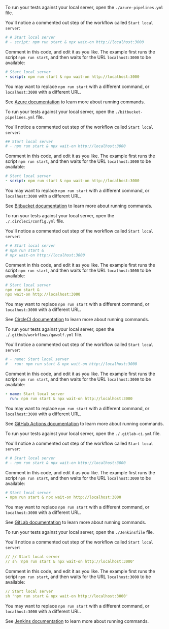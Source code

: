 
<CiTabs>
<TabItem value="azure">

To run your tests against your local server, open the `./azure-pipelines.yml` file.

You'll notice a commented out step of the workflow called `Start local server`:

```yaml
# # Start local server
# - script: npm run start & npx wait-on http://localhost:3000
```

Comment in this code, and edit it as you like. The example first runs the script `npm run start`, and then waits for the URL `localhost:3000` to be available:

```yaml
# Start local server
- script: npm run start & npx wait-on http://localhost:3000
```

You may want to replace `npm run start` with a different command, or `localhost:3000` with a different URL.

See [Azure documentation](https://docs.microsoft.com/en-us/azure/devops/pipelines/tasks/utility/command-line?view=azure-devops&tabs=yaml) to learn more about running commands.

</TabItem>
<TabItem value="bitbucket">

To run your tests against your local server, open the `./bitbucket-pipelines.yml` file.

You'll notice a commented out step of the workflow called `Start local server`:

```yaml
## Start local server
# - npm run start & npx wait-on http://localhost:3000
```

Comment in this code, and edit it as you like. The example first runs the script `npm run start`, and then waits for the URL `localhost:3000` to be available:

```yaml
# Start local server
- script: npm run start & npx wait-on http://localhost:3000
```

You may want to replace `npm run start` with a different command, or `localhost:3000` with a different URL.

See [Bitbucket documentation](https://confluence.atlassian.com/bitbucket/configure-bitbucket-pipelines-yml-792298910.html) to learn more about running commands.

</TabItem>
<TabItem value="circleci">

To run your tests against your local server, open the `./.circleci/config.yml` file.

You'll notice a commented out step of the workflow called `Start local server`:

```yaml
# # Start local server
# npm run start &
# npx wait-on http://localhost:3000
```

Comment in this code, and edit it as you like. The example first runs the script `npm run start`, and then waits for the URL `localhost:3000` to be available:

```yaml
# Start local server
npm run start &
npx wait-on http://localhost:3000
```

You may want to replace `npm run start` with a different command, or `localhost:3000` with a different URL.

See [CircleCI documentation](https://circleci.com/docs/2.0/configuration-reference/#steps) to learn more about running commands.

</TabItem>
<TabItem value="github">

To run your tests against your local server, open the `./.github/workflows/qawolf.yml` file.

You'll notice a commented out step of the workflow called `Start local server`:

```yaml
# - name: Start local server
#   run: npm run start & npx wait-on http://localhost:3000
```

Comment in this code, and edit it as you like. The example first runs the script `npm run start`, and then waits for the URL `localhost:3000` to be available:

```yaml
- name: Start local server
  run: npm run start & npx wait-on http://localhost:3000
```

You may want to replace `npm run start` with a different command, or `localhost:3000` with a different URL.

See [GitHub Actions documentation](https://help.github.com/en/actions/automating-your-workflow-with-github-actions/workflow-syntax-for-github-actions#jobsjob_idstepsrun) to learn more about running commands.

</TabItem>
<TabItem value="gitlab">

To run your tests against your local server, open the `./.gitlab-ci.yml` file.

You'll notice a commented out step of the workflow called `Start local server`:

```yaml
# # Start local server
# - npm run start & npx wait-on http://localhost:3000
```

Comment in this code, and edit it as you like. The example first runs the script `npm run start`, and then waits for the URL `localhost:3000` to be available:

```yaml
# Start local server
- npm run start & npx wait-on http://localhost:3000
```

You may want to replace `npm run start` with a different command, or `localhost:3000` with a different URL.

See [GitLab documentation](https://docs.gitlab.com/ee/ci/yaml/#script) to learn more about running commands.

</TabItem>
<TabItem value="jenkins">

To run your tests against your local server, open the `./Jenkinsfile` file.

You'll notice a commented out step of the workflow called `Start local server`:

```yaml
// // Start local server
// sh 'npm run start & npx wait-on http://localhost:3000'
```

Comment in this code, and edit it as you like. The example first runs the script `npm run start`, and then waits for the URL `localhost:3000` to be available:

```yaml
// Start local server
sh 'npm run start & npx wait-on http://localhost:3000'
```

You may want to replace `npm run start` with a different command, or `localhost:3000` with a different URL.

See [Jenkins documentation](https://jenkins.io/doc/pipeline/tour/running-multiple-steps/) to learn more about running commands.

</TabItem>
</CiTabs>
